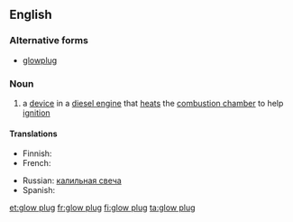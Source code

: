 ==English==

===Alternative forms===
* [[glowplug]]

===Noun===
{{wikipedia}}
{{en-noun|sg=[[glow]] [[plug]]}}

# a [[device]] in a [[diesel engine]] that [[heat]]s the [[combustion chamber]] to help [[ignition]]

====Translations====
{{trans-top|A plug that heats the combustion chamber}}
* Finnish: {{t+|fi|hehkutulppa}}
* French: {{t|fr|bougie de préchauffage|f}}
{{trans-mid}}
* Russian: [[калильная свеча]] {{f}}
* Spanish: {{t+|es|bujía}}
{{trans-bottom}}

[[et:glow plug]]
[[fr:glow plug]]
[[fi:glow plug]]
[[ta:glow plug]]